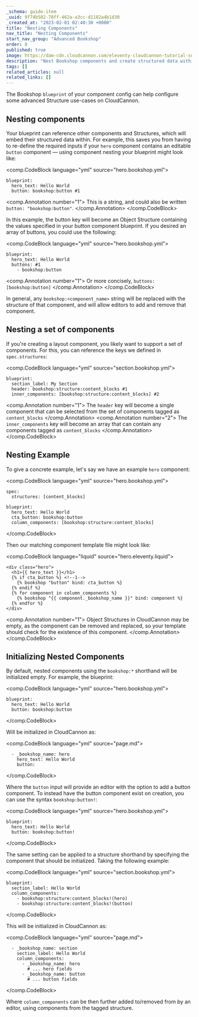 ```yaml
---
_schema: guide-item
_uuid: 9f74b502-78ff-462a-a3cc-d1182a4b1d30
_created_at: "2023-02-01 02:40:30 +0000"
title: "Nesting Components"
nav_title: "Nesting Components"
start_nav_group: "Advanced Bookshop"
order: 8
published: true
image: https://dam-cdn.cloudcannon.com/eleventy-cloudcannon-tutorial-social.png
description: "Nest Bookshop components and create structured data within your components"
tags: []
related_articles: null
related_links: []
---
```


The Bookshop `blueprint` of your component config can help configure
some advanced Structure use-cases on CloudCannon.

## Nesting components

Your blueprint can reference other components and Structures, which will embed their structured data within.
For example, this saves you from having to re-define the required inputs if your `hero` component
contains an editable `button` component — using component nesting your blueprint might look like:


<comp.CodeBlock language="yml" source="hero.bookshop.yml">
```
blueprint:
  hero_text: Hello World
  button: bookshop:button #1
```
<comp.Annotation number="1">
  This is a string, and could also be written `button: "bookshop:button"`.
</comp.Annotation>
</comp.CodeBlock>

In this example, the button key will become an Object Structure containing the values specified in your button component blueprint.
If you desired an array of buttons, you could use the following:

<comp.CodeBlock language="yml" source="hero.bookshop.yml">
```
blueprint:
  hero_text: Hello World
  buttons: #1
    - bookshop:button
```
<comp.Annotation number="1">
  Or more concisely, `buttons: [bookshop:button]`
</comp.Annotation>
</comp.CodeBlock>

In general, any `bookshop:<component_name>` string will be replaced with the structure of that component,
and will allow editors to add and remove that component.

## Nesting a set of components

If you're creating a layout component, you likely want to support a set of components.
For this, you can reference the keys we defined in `spec.structures`:

<comp.CodeBlock language="yml" source="section.bookshop.yml">
```
blueprint:
  section_label: My Section
  header: bookshop:structure:content_blocks #1
  inner_components: [bookshop:structure:content_blocks] #2
```
<comp.Annotation number="1">
  The `header` key will become a single component that can be selected from the set of components tagged as `content_blocks`
</comp.Annotation>
<comp.Annotation number="2">
  The `inner_components` key will become an array that can contain any components tagged as `content_blocks`
</comp.Annotation>
</comp.CodeBlock>

## Nesting Example

To give a concrete example, let's say we have an example `hero` component:

<comp.CodeBlock language="yml" source="hero.bookshop.yml">
```
spec:
  structures: [content_blocks]

blueprint:
  hero_text: Hello World
  cta_button: bookshop:button
  column_components: [bookshop:structure:content_blocks]
```
</comp.CodeBlock>

Then our matching component template file might look like:

<comp.CodeBlock language="liquid" source="hero.eleventy.liquid">
```
<div class="hero">
  <h1>{{ hero_text }}</h1>
  {% if cta_button %} <!--1-->
    {% bookshop "button" bind: cta_button %}
  {% endif %}
  {% for component in column_components %}
    {% bookshop "{{ component._bookshop_name }}" bind: component %}
  {% endfor %}
</div>
```
<comp.Annotation number="1">
  Object Structures in CloudCannon may be empty, as the component can be removed and replaced, so your template should check for the existence of this component.
</comp.Annotation>
</comp.CodeBlock>

## Initializing Nested Components

By default, nested components using the `bookshop:*` shorthand will be initialized empty. For example, the blueprint:

<comp.CodeBlock language="yml" source="hero.bookshop.yml">
```
blueprint:
  hero_text: Hello World
  button: bookshop:button
```
</comp.CodeBlock>

Will be initialized in CloudCannon as:

<comp.CodeBlock language="yml" source="page.md">
```
  - _bookshop_name: hero 
    hero_text: Hello World
    button:
```
</comp.CodeBlock>

Where the `button` input will provide an editor with the option to add a button component.
To instead have the button component exist on creation, you can use the syntax `bookshop:button!`:

<comp.CodeBlock language="yml" source="hero.bookshop.yml">
```
blueprint:
  hero_text: Hello World
  button: bookshop:button!
```
</comp.CodeBlock>

The same setting can be applied to a structure shorthand by specifying the component that should be initialized.
Taking the following example:

<comp.CodeBlock language="yml" source="section.bookshop.yml">
```
blueprint:
  section_label: Hello World
  column_components:
    - bookshop:structure:content_blocks!(hero)
    - bookshop:structure:content_blocks!(button)
```
</comp.CodeBlock>

This will be initialized in CloudCannon as:

<comp.CodeBlock language="yml" source="page.md">
```
  - _bookshop_name: section 
    section_label: Hello World
    column_components:
      - _bookshop_name: hero
        # ... hero fields
      - _bookshop_name: button
        # ... button fields
```
</comp.CodeBlock>

Where `column_components` can be then further added to/removed from by an editor,
using components from the tagged structure.
